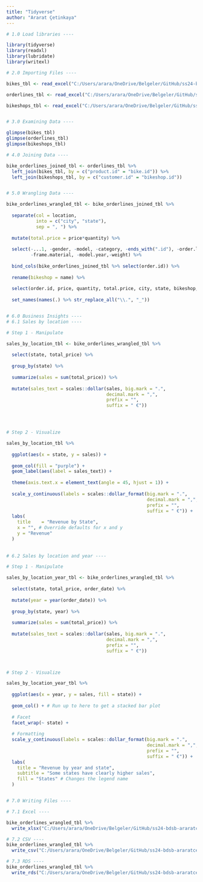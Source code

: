 ```yaml
---
title: "Tidyverse"
author: "Ararat Çetinkaya"
---
```



```r
# 1.0 Load libraries ----

library(tidyverse)
library(readxl)
library(lubridate)
library(writexl)

# 2.0 Importing Files ----

bikes_tbl <- read_excel("C:/Users/arara/OneDrive/Belgeler/GitHub/ss24-bdsb-araratcetinkaya/01_tidyverse_files/ds_data/01_bike_sales/01_raw_data/bikes.xlsx")

orderlines_tbl <- read_excel("C:/Users/arara/OneDrive/Belgeler/GitHub/ss24-bdsb-araratcetinkaya/01_tidyverse_files/ds_data/01_bike_sales/01_raw_data/orderlines.xlsx")

bikeshops_tbl <- read_excel("C:/Users/arara/OneDrive/Belgeler/GitHub/ss24-bdsb-araratcetinkaya/01_tidyverse_files/ds_data/01_bike_sales/01_raw_data/bikeshops.xlsx")


# 3.0 Examining Data ----

glimpse(bikes_tbl)
glimpse(orderlines_tbl)
glimpse(bikeshops_tbl)

# 4.0 Joining Data ----

bike_orderlines_joined_tbl <- orderlines_tbl %>%
  left_join(bikes_tbl, by = c("product.id" = "bike.id")) %>%
  left_join(bikeshops_tbl, by = c("customer.id" = "bikeshop.id"))


# 5.0 Wrangling Data ----

bike_orderlines_wrangled_tbl <- bike_orderlines_joined_tbl %>%
  
  separate(col = location,
           into = c("city", "state"),
           sep = ", ") %>%
  
  mutate(total.price = price*quantity) %>%
  
  select(-...1, -gender, -model, -category, -ends_with(".id"), -order.line, -lat, -lng,-url, 
         -frame.material, -model.year,-weight) %>%
  
  bind_cols(bike_orderlines_joined_tbl %>% select(order.id)) %>% 
  
  rename(bikeshop = name) %>%
  
  select(order.id, price, quantity, total.price, city, state, bikeshop, everything()) %>%
  
  set_names(names(.) %>% str_replace_all("\\.", "_"))


# 6.0 Business Insights ----
# 6.1 Sales by location ----

# Step 1 - Manipulate

sales_by_location_tbl <- bike_orderlines_wrangled_tbl %>%
  
  select(state, total_price) %>%
  
  group_by(state) %>% 
  
  summarize(sales = sum(total_price)) %>%
  
  mutate(sales_text = scales::dollar(sales, big.mark = ".", 
                                     decimal.mark = ",", 
                                     prefix = "", 
                                     suffix = " €"))




# Step 2 - Visualize

sales_by_location_tbl %>%
  
  ggplot(aes(x = state, y = sales)) +
  
  geom_col(fill = "purple") + 
  geom_label(aes(label = sales_text)) + 
  
  theme(axis.text.x = element_text(angle = 45, hjust = 1)) +
  
  scale_y_continuous(labels = scales::dollar_format(big.mark = ".", 
                                                    decimal.mark = ",", 
                                                    prefix = "", 
                                                    suffix = " €")) +
  labs(
    title    = "Revenue by State",
    x = "", # Override defaults for x and y
    y = "Revenue"
  )
  
  
# 6.2 Sales by location and year ----

# Step 1 - Manipulate

sales_by_location_year_tbl <- bike_orderlines_wrangled_tbl %>%
  
  select(state, total_price, order_date) %>%
  
  mutate(year = year(order_date)) %>%
  
  group_by(state, year) %>% 
  
  summarize(sales = sum(total_price)) %>%
  
  mutate(sales_text = scales::dollar(sales, big.mark = ".", 
                                     decimal.mark = ",", 
                                     prefix = "", 
                                     suffix = " €"))



# Step 2 - Visualize 

sales_by_location_year_tbl %>%
  
  ggplot(aes(x = year, y = sales, fill = state)) +
  
  geom_col() + # Run up to here to get a stacked bar plot
  
  # Facet
  facet_wrap(~ state) +
  
  # Formatting
  scale_y_continuous(labels = scales::dollar_format(big.mark = ".", 
                                                    decimal.mark = ",", 
                                                    prefix = "", 
                                                    suffix = " €")) +
  labs(
    title = "Revenue by year and state",
    subtitle = "Some states have clearly higher sales",
    fill = "States" # Changes the legend name
  )


# 7.0 Writing Files ----

# 7.1 Excel ----

bike_orderlines_wrangled_tbl %>%
  write_xlsx("C:/Users/arara/OneDrive/Belgeler/GitHub/ss24-bdsb-araratcetinkaya/01_tidyverse_files/ds_data/01_bike_sales/02_wrangled_data/bike_orderlines_wrangled_tbl.xlsx")

# 7.2 CSV ----
bike_orderlines_wrangled_tbl %>% 
  write_csv("C:/Users/arara/OneDrive/Belgeler/GitHub/ss24-bdsb-araratcetinkaya/01_tidyverse_files/ds_data/01_bike_sales/02_wrangled_data/bike_orderlines_wrangled_tbl.csv")

# 7.3 RDS ----
bike_orderlines_wrangled_tbl %>% 
  write_rds("C:/Users/arara/OneDrive/Belgeler/GitHub/ss24-bdsb-araratcetinkaya/01_tidyverse_files/ds_data/01_bike_sales/02_wrangled_data/bike_orderlines_wrangled_tbl.rds")

```




